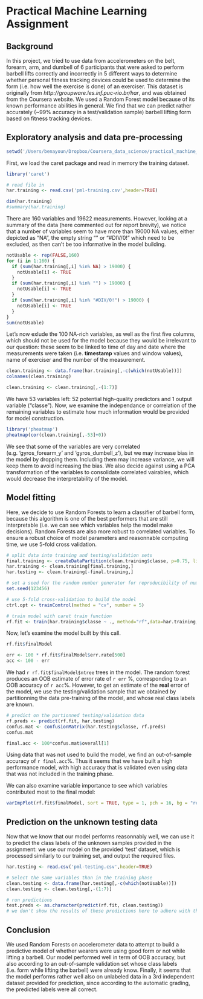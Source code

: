 Practical Machine Learning Assignment
=====================================
## Background
In this project, we tried to use data from accelerometers on the belt, forearm, arm, and dumbell of 6 participants that were asked to perform barbell lifts correctly and incorrectly in 5 different ways to determine whether personal fitness tracking devices could be used to determine the form (i.e. how well the exercise is done) of an exerciser. This dataset is originally from *http://groupware.les.inf.puc-rio.br/har*, and was obtained from the Coursera website. We used a Random Forest model because of its known performance abilities in general. We find that we can predict rather accurately (~99% accuracy in a test/validation sample) barbell lifting form based on fitness tracking devices.

## Exploratory analysis and data pre-processing
```r
setwd('/Users/benayoun/Dropbox/Coursera_data_science/practical_machine_learning/')
```

First, we load the caret package and read in memory the training dataset.
```r
library('caret')

# read file in
har.training <- read.csv('pml-training.csv',header=TRUE)

dim(har.training)
#summary(har.training)
```

There are 160 variables and 19622 measurements. However, looking at a summary of the data (here commented out for report brevity), we notice that a number of variables seem to have more than 19000 NA values, either depicted as "NA", the empty string "" or "#DIV/0!" which need to be excluded, as then can't be too informative in the model building.

```r
notUsable <- rep(FALSE,160)
for (i in 1:160) {
  if (sum(har.training[,i] %in% NA) > 19000) {
    notUsable[i] <- TRUE
  }
  if (sum(har.training[,i] %in% "") > 19000) {
    notUsable[i] <- TRUE
  }
  if (sum(har.training[,i] %in% "#DIV/0!") > 19000) {
    notUsable[i] <- TRUE
  }
}
sum(notUsable)
```

Let's now exlude the 100 NA-rich variables, as well as the first five columns, which should not be used for the model because they would be irrelevant to our question: these seem to be linked to time of day and date where the measurements were taken (i.e. **timestamp** values and window values), name of exerciser and the number of the measurement.
```r
clean.training <- data.frame(har.training[,-c(which(notUsable))])
colnames(clean.training)

clean.training <- clean.training[,-(1:7)]
```

We have 53 variables left: 52 potential high-quality predictors and 1 output variable ("classe"). Now, we examine the independance or correlation of the remaining variables to estimate how much information would be provided for model construction.
```r
library('pheatmap')
pheatmap(cor(clean.training[,-53]+0))
```

We see that some of the variables are very correlated (e.g. 'gyros_forearm_y' and 'gyros_dumbell_z'), but we may increase bias in the model by dropping them. Including them may increase variance, we will keep them to avoid increasing the bias. We also decide against using a PCA transformation of the variables to consolidate correlated vairables, which would decrease the interpretability of the model.

## Model fitting
Here, we decide to use Random Forests to learn a classifier of barbell form, because this algorithm is one of the best performers that are still interpretable (i.e. we can see which variables help the model make decisions). Random Forests are also more robust to correlated variables. To ensure a robust choice of model parameters and reasonnable computing time, we use 5-fold cross validation.
```r
# split data into training and testing/validation sets
final.training <- createDataPartition(clean.training$classe, p=0.75, list=FALSE)
har.training <- clean.training[final.training,]
har.testing <- clean.training[-final.training,]

# set a seed for the random number generator for reproducibility of numerical results
set.seed(123456)

# use 5-fold cross-validation to build the model
ctrl.opt <- trainControl(method = "cv", number = 5)

# train model with caret train function
rf.fit <- train(har.training$classe ~ ., method="rf",data=har.training,importance=TRUE,trControl = ctrl.opt)
```

Now, let's examine the model built by this call.
```r
rf.fit$finalModel
```

```r
err <- 100 * rf.fit$finalModel$err.rate[500]
acc <- 100 - err
```

We had `r rf.fit$finalModel$ntree` trees in the model. The random forest produces an OOB estimate of error rate of `r err` %, corresponding to an OOB accuracy of `r acc`%. However, to get an estimate of the **real** error of the model, we use the testing/validation sample that we obtained by partitionning the data pre-training of the model, and whose real class labels are known.

```r
# predict on the partionned testing/validation data
rf.preds <- predict(rf.fit, har.testing)
confus.mat <- confusionMatrix(har.testing$classe, rf.preds)
confus.mat
```

```r
final.acc <- 100*confus.mat$overall[1]
```

Using data that was not used to build the model, we find an out-of-sample accuracy of `r final.acc`%. Thus it seems that we have built a high performance model, with high accuracy that is validated even using data that was not included in the training phase.

We can also examine variable importance to see which variables contributed most to the final model:
```r
varImpPlot(rf.fit$finalModel, sort = TRUE, type = 1, pch = 16, bg = "red", cex = 1, main = "Variable importance in model")
```

## Prediction on the unknown testing data
Now that we know that our model performs reasonnably well, we can use it to predict the class labels of the unknown samples provided in the assignment: we use our model on the provided 'test' dataset, which is processed similarly to our training set, and output the required files.

```r
har.testing <- read.csv('pml-testing.csv',header=TRUE)

# Select the same variables than in the training phase
clean.testing <- data.frame(har.testing[,-c(which(notUsable))])
clean.testing <- clean.testing[,-(1:7)]

# run predictions
test.preds <- as.character(predict(rf.fit, clean.testing))
# we don't show the results of these predictions here to adhere with the Coursera code of honor.
```

## Conclusion
We used Random Forests on accelerometer data to attempt to build a predictive model of whether wearers were using good form or not while lifting a barbell. Our model performed well in term of OOB accuracy, but also according to an out-of-sample validation set whose class labels (i.e. form while lifting the barbell) were already know. Finally, it seems that the model performs rather well also on unlabeled data in a 3rd independent dataset provided for prediction, since according to the automatic grading, the predicted labels were all correct.
